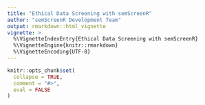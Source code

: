 ```yaml
---
title: "Ethical Data Screening with semScreenR"
author: "semScreenR Development Team"
output: rmarkdown::html_vignette
vignette: >
  %\VignetteIndexEntry{Ethical Data Screening with semScreenR}
  %\VignetteEngine{knitr::rmarkdown}
  %\VignetteEncoding{UTF-8}
---
```

```r
knitr::opts_chunk$set(
  collapse = TRUE,
  comment = "#>",
  eval = FALSE
)
```